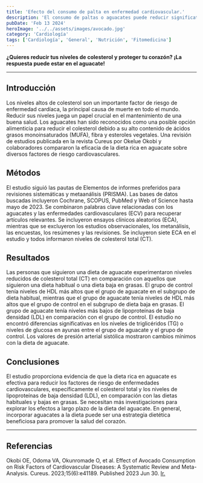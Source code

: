 ```yaml
---
title: 'Efecto del consumo de palta en enfermedad cardiovascular.'
description: 'El consumo de paltas o aguacates puede reducir significativamente los niveles de colesterol en sangre.'
pubDate: 'Feb 13 2024'
heroImage: '../../assets/images/avocado.jpg'
category: 'Cardiología'
tags: ['Cardiología', 'General', 'Nutrición', 'Fitomedicina']
---
```


**¿Quieres reducir tus niveles de colesterol y proteger tu corazón? ¡La respuesta puede estar en el aguacate!**

---

## Introducción
Los niveles altos de colesterol son un importante factor de riesgo de enfermedad cardíaca, la principal
causa de muerte en todo el mundo. Reducir sus niveles juega un papel crucial en el mantenimiento de una buena salud.
Los aguacates han sido reconocidos como una posible opción alimenticia para reducir el colesterol debido a
su alto contenido de ácidos grasos monoinsaturados (MUFA), fibra y esteroles vegetales.
Una revisión de estudios publicada en la revista Cureus por Okelue Okobi y colaboradores compararon la eficacia
de la dieta rica en aguacate sobre diversos factores de riesgo cardiovasculares.

## Métodos
El estudio siguió las pautas de Elementos de informes preferidos para revisiones sistemáticas y metaanálisis (PRISMA).
Las bases de datos buscadas incluyeron Cochrane, SCOPUS, PubMed y Web of Science hasta mayo de 2023.
Se combinaron palabras clave relacionadas con los aguacates y las enfermedades cardiovasculares (ECV) para
recuperar artículos relevantes.
Se incluyeron ensayos clínicos aleatorios (ECA), mientras que se excluyeron los estudios observacionales,
los metanálisis, las encuestas, los resúmenes y las revisiones.
Se incluyeron siete ECA en el estudio y todos informaron niveles de colesterol total (CT).

## Resultados
Las personas que siguieron una dieta de aguacate experimentaron niveles reducidos de colesterol total (CT)
en comparación con aquellos que siguieron una dieta habitual o una dieta baja en grasas.
El grupo de control tenía niveles de HDL más altos que el grupo de aguacate en el subgrupo de dieta habitual,
mientras que el grupo de aguacate tenía niveles de HDL más altos que el grupo de control en el subgrupo de
dieta baja en grasas.
El grupo de aguacate tenía niveles más bajos de lipoproteínas de baja densidad (LDL) en comparación con
el grupo de control.
El estudio no encontró diferencias significativas en los niveles de triglicéridos (TG) o niveles de glucosa
en ayunas entre el grupo de aguacate y el grupo de control. Los valores de presión arterial sistólica mostraron
cambios mínimos con la dieta de aguacate.

## Conclusiones
El estudio proporciona evidencia de que la dieta rica en aguacate es efectiva para reducir los factores de
riesgo de enfermedades cardiovasculares, específicamente el colesterol total y los niveles de lipoproteínas
de baja densidad (LDL), en comparación con las dietas habituales y bajas en grasas. Se necesitan más
investigaciones para explorar los efectos a largo plazo de la dieta del aguacate. En general, incorporar
aguacates a la dieta puede ser una estrategia dietética beneficiosa para promover la salud del corazón.

---

## Referencias
Okobi OE, Odoma VA, Okunromade O, et al. Effect of Avocado Consumption on Risk Factors of Cardiovascular Diseases:
A Systematic Review and Meta-Analysis. Cureus. 2023;15(6):e41189. Published 2023 Jun 30.
<a href="" target="no_blank">Ir.</a>